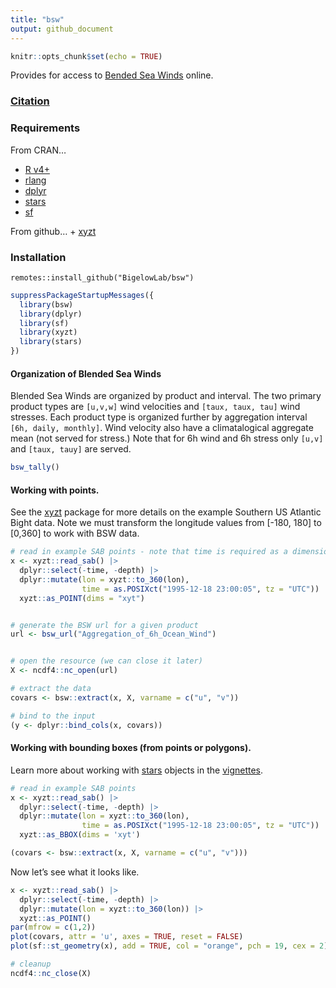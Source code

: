 ```yaml
---
title: "bsw"
output: github_document
---
```


```r
knitr::opts_chunk$set(echo = TRUE)
```

Provides for access to [Bended Sea Winds](https://www.ncei.noaa.gov/products/blended-sea-winds) online.

### [Citation](https://www.ncei.noaa.gov/products/blended-sea-winds)

### Requirements

From CRAN...

  + [R v4+](https://www.r-project.org/)
  + [rlang](https://CRAN.R-project.org/package=rlang)
  + [dplyr](https://CRAN.R-project.org/package=dplyr)
  + [stars](https://CRAN.R-project.org/package=stars)
  + [sf](https://CRAN.R-project.org/package=sf)
  
From github...
  + [xyzt](https://github.com/BigelowLab/xyzt)
  

### Installation

```
remotes::install_github("BigelowLab/bsw")
```

```r
suppressPackageStartupMessages({
  library(bsw)
  library(dplyr)
  library(sf)
  library(xyzt)
  library(stars)
})
```

#### Organization of Blended Sea Winds

Blended Sea Winds are organized by product and interval.  The two primary product types are `[u,v,w]` wind velocities and `[taux, taux, tau]` wind stresses.  Each product type is organized further by aggregation interval `[6h, daily, monthly]`.  Wind velocity also have a climatalogical aggregate mean (not served for stress.) Note that for 6h wind and 6h stress only `[u,v]` and `[taux, tauy]` are served.

```r
bsw_tally()
```


#### Working with points.  

See the [xyzt](https://github.com/BigelowLab/xyzt) package for more details on the example Southern US Atlantic Bight data.  Note we must transform the longitude values from [-180, 180] to [0,360] to work with BSW data.

```r
# read in example SAB points - note that time is required as a dimension
x <- xyzt::read_sab() |>
  dplyr::select(-time, -depth) |>
  dplyr::mutate(lon = xyzt::to_360(lon),
                time = as.POSIXct("1995-12-18 23:00:05", tz = "UTC")) |>
  xyzt::as_POINT(dims = "xyt")


# generate the BSW url for a given product
url <- bsw_url("Aggregation_of_6h_Ocean_Wind")


# open the resource (we can close it later)
X <- ncdf4::nc_open(url)

# extract the data 
covars <- bsw::extract(x, X, varname = c("u", "v"))

# bind to the input
(y <- dplyr::bind_cols(x, covars))
```

#### Working with bounding boxes (from points or polygons). 

Learn more about working with [stars](https://CRAN.R-project.org/package=stars) objects in the [vignettes](https://r-spatial.github.io/stars/).

```r
# read in example SAB points
x <- xyzt::read_sab() |>
  dplyr::select(-time, -depth) |>
  dplyr::mutate(lon = xyzt::to_360(lon),
                time = as.POSIXct("1995-12-18 23:00:05", tz = "UTC")) |> 
  xyzt::as_BBOX(dims = 'xyt')

(covars <- bsw::extract(x, X, varname = c("u", "v")))
```

Now let's see what it looks like.

```r
x <- xyzt::read_sab() |>
  dplyr::select(-time, -depth) |>
  dplyr::mutate(lon = xyzt::to_360(lon)) |>
  xyzt::as_POINT()
par(mfrow = c(1,2))
plot(covars, attr = 'u', axes = TRUE, reset = FALSE)
plot(sf::st_geometry(x), add = TRUE, col = "orange", pch = 19, cex = 2)
```



```r
# cleanup
ncdf4::nc_close(X)
```
